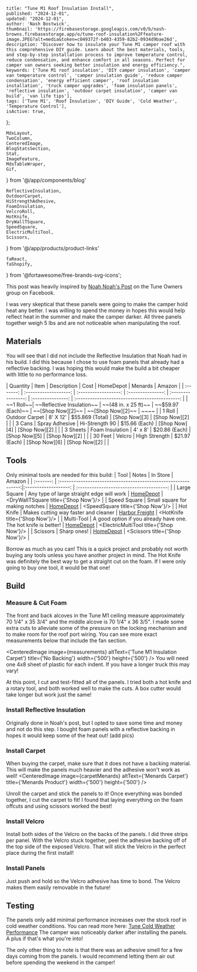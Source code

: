
    title: "Tune M1 Roof Insulation Install",
    published: "2024-12-01",
    updated: "2024-12-01",
    author: 'Nash Bostwick',
    thumbnail: 'https://firebasestorage.googleapis.com/v0/b/nash-browns.firebasestorage.app/o/tune-roof-insulation%2Ffeature-image.JPEG?alt=media&token=c049372f-b403-4359-82b2-0934d9bae26d',
    description: "Discover how to insulate your Tune M1 camper roof with this comprehensive DIY guide. Learn about the best materials, tools, and step-by-step installation process to improve temperature control, reduce condensation, and enhance comfort in all seasons. Perfect for camper van owners seeking better insulation and energy efficiency.",
    keywords: ['Tune M1 roof insulation', 'DIY camper insulation', 'camper van temperature control', 'camper insulation guide', 'reduce camper condensation', 'energy efficient camper', 'roof insulation installation', 'truck camper upgrades', 'foam insulation panels', 'reflective insulation', 'outdoor carpet insulation', 'camper van build', 'van life tips'],
    tags: ['Tune M1', 'Roof Insulation', 'DIY Guide', 'Cold Weather', 'Temperature Control'],
    isActive: true,
};


    MdxLayout,
    TwoColumn,
    CenteredImage, 
    BlogStatsSection,
    Stat,
    ImageFeature,
    MdxTableWraper,
    Gif,
} from '@/app/components/blog'

    ReflectiveInsulation,
    OutdoorCarpet,
    HiStrengthAdhesive,
    FoamInsulation,
    VelcroRoll,
    HotKnife,
    DryWallTSquare,
    SpeedSquare,
    ElectricMultiTool,
    Scissors,
} from '@/app/products/product-links'

    faReact,
    faShopify,
} from '@fortawesome/free-brands-svg-icons';


<ImageFeature
    title='Tune M1 Roof Install'
    image={featureImage}
/>

<MdxLayout>

This post was heavily inspired by [Noah Noah's Post][1] on the Tune Owners group on Facebook.

I was very skeptical that these panels were going to make the camper hold heat any better. I was willing to spend the money in hopes this would help reflect heat in the summer and make the camper darker. All three panels together weigh 5 lbs and are not noticeable when manipulating the roof.

## Materials
You will see that I did not include the Reflective Insulation that Noah had in his build. I did this because I chose to use foam panels that already had a reflective backing. I was hoping this would make the build a bit cheaper with little to no performance loss.

<MdxTableWraper>
    | Quantity  | Item                      | Description          | Cost              | HomeDepot          | Menards           | Amazon                                         |
    | :-------: | :-------------------:     | :------------------: | :---------------: | :----------------: | :---------------: | :--------------------------------------------: |
    | ~~1 Roll~~| ~~Reflective Insulation~~ | ~~(48 in. x 25 ft)~~ | ~~$59.97 (Each)~~ |  ~~[Shop Now][2]~~ | ~~[Shop Now][2]~~ | ~~<ReflectiveInsulation title={'Shop Now'}/>~~ | 
    | 1 Roll    | Outdoor Carpet            | 8' X 12'             | $55.869 (Total)   |  [Shop Now][3]     | [Shop Now][2]     | <OutdoorCarpet title={'Shop Now'}/>            | 
    | 3 Cans    | Spray Adhesive             | Hi-Strength 90       | $15.66 (Each)     |  [Shop Now][4]     | [Shop Now][2]     | <HiStrengthAdhesive title={'Shop Now'}/>       | 
    | 3 Sheets  | Foam Insulation           | 4' x 8'              | $20.86 (Each)     |  [Shop Now][5]     | [Shop Now][2]     |                                                | 
    | 30 Feet   | Velcro                    | High Strength        | $21.97 (Each)     |  [Shop Now][6]     | [Shop Now][2]     | <VelcroRoll title={'Shop Now'}/>               | 
</MdxTableWraper>

## Tools
Only minimal tools are needed for this build:
<MdxTableWraper>
    | Tool         | Notes                                                          | In Store             | Amazon                                   |
    | :-------:    | :-------------------------------------------------------------:|:-------------------: | :--------------------------------------: |
    | Large Square | Any type of large straight edge will work                       | [HomeDepot][8]       |  <DryWallTSquare title={'Shop Now'}/>    | 
    | Speed Square | Small square for making notches                                | [HomeDepot][9]       |  <SpeedSquare title={'Shop Now'}/>       | 
    | Hot Knife    | Makes cutting way faster and cleaner                           | [Harbor Freight][10] |  <HotKnife title={'Shop Now'}/>          | 
    | Multi-Tool   | A good option if you already have one. The hot knife is better! | [HomeDepot][11]      |  <ElectricMultiTool title={'Shop Now'}/> | 
    | Scissors     | Sharp ones!                                                    | [HomeDepot][12]      |  <Scissors title={'Shop Now'}/>          | 
</MdxTableWraper>

Borrow as much as you can! This is a quick project and probably not worth buying any tools unless you have another project in mind. The Hot Knife was definitely the best way to get a straight cut on the foam. If I were only going to buy one tool, it would be that one!

## Build
### Measure & Cut Foam
The front and back alcoves in the Tune M1 ceiling measure approximately 70 1/4" x 35 3/4" and the middle alcove is 70 1/4" x 36 3/5". I made some extra cuts to alleviate some of the pressure on the locking mechanism and to make room for the roof port wiring. You can see more exact measurements below that include the fan section.

<CenteredImage image={measurements} altText={'Tune M1 Insulation Carpet'} title={'No Backing'} width={'500'} height={'500'} />
You will need one 4x8 sheet of plastic for each indent. If you have a longer truck this may vary!

At this point, I cut and test-fitted all of the panels. I tried both a hot knife and a rotary tool, and both worked well to make the cuts. A box cutter would take longer but work just the same!
### Install Reflective Insulation
Originally done in Noah's post, but I opted to save some time and money and not do this step. I bought foam panels with a reflective backing in hopes it would keep some of the heat out!
(add pics)

### Install Carpet
When buying the carpet, make sure that it does not have a backing material. This will make the panels much heavier and the adhesive won't work as well!
<TwoColumn>
    <Gif video={carpet} width={500}/>
    <CenteredImage image={carpetMenards} altText={'Menards Carpet'} title={'Menards Product'} width={'500'} height={'500'} />
</TwoColumn>

Unroll the carpet and stick the panels to it! Once everything was bonded together, I cut the carpet to fit! I found that laying everything on the foam offcuts and using scissors worked the best!

### Install Velcro
Install both sides of the Velcro on the backs of the panels. I did three strips per panel. With the Velcro stuck together, peel the adhesive backing off of the top side of the exposed Velcro. That will stick the Velcro in the perfect place during the first install!

### Install Panels
Just push and hold so the Velcro adhesive has time to bond. The Velcro makes them easily removable in the future!

## Testing
The panels only add minimal performance increases over the stock roof in cold weather conditions. You can read more here: [Tune Cold Weather Performance][7]
The camper was noticeably darker after installing the panels. A plus if that's what you're into!

The only other thing to note is that there was an adhesive smell for a few days coming from the panels. I would recommend letting them air out before spending the weekend in the camper!

</MdxLayout>

[1]: https://www.facebook.com/groups/258913089967507/posts/372997191892429/
[2]: https://www.homedepot.com/p/Everbilt-48-in-x-25-ft-Double-Reflective-Insulation-Radiant-Barrier-48x25RI/315103268
[3]: https://www.homedepot.com/p/TrafficMaster-Elevations-Sky-Gray-12-ft-15-oz-SD-Polyester-Texture-Full-Roll-Carpet-sq-ft-Roll-7PD5N660144H/203240740
[4]: https://www.homedepot.com/p/3M-14-6-oz-Hi-Strength-90-Spray-Adhesive-90-DSC/316351910?fbclid=IwZXh0bgNhZW0CMTAAAR0tFSUgp5yFIGV5QdxeWZq8XUHw0VXQHh0p1aiD2nx2qxr4GsVCy-JLU6I_aem_s3ELGqMXsHnUcn-efM2Ddw
[5]: https://www.homedepot.com/p/Owens-Corning-FOAMULAR-NGX-Insulating-Sheathing-0-5-in-x-4-ft-x-8-ft-SE-R-3-XPS-Rigid-Foam-Board-Insulation-13NGX/315193939?fbclid=IwZXh0bgNhZW0CMTAAAR1-wPFC1kwyzaWO1kuwmUnlBDBrNWKtjoA9D7aZbJ5TYgCXYShbVDNBIZM_aem_QDFS8LJjVR50sR3JR008Dg
[6]: https://www.homedepot.com/p/VELCRO-10-ft-x-1-in-Ultra-Mate-Tape-91100/202261943 
[7]: /blog/articles/tune-cold-weather-performance
[8]: https://www.homedepot.com/p/Empire-48-in-Drywall-T-Square-410-48/202035306
[9]: https://www.homedepot.com/p/Empire-7-in-Laser-Etched-Aluminum-Rafter-Square-e2994/205317688
[10]: https://www.harborfreight.com/130-watt-hot-knife-60313.html
[11]: https://www.homedepot.com/p/RYOBI-ONE-18V-Cordless-Oscillating-Multi-Tool-Tool-Only-PCL430B/317987594
[12]: https://www.homedepot.com/p/Crescent-Wiss-10-in-Titanium-Coated-Offset-Tradesman-Scissors-CW10T/313485237
